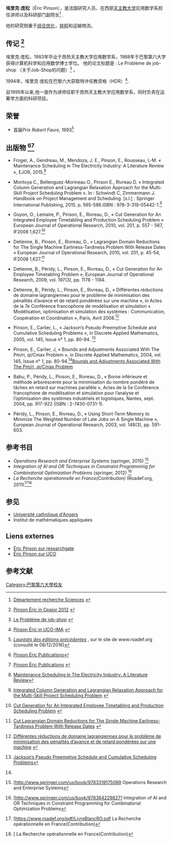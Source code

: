 {{Infobox Scientist
| name = 埃里克·庞松<br />Eric Pinson
| image = 
| birth_place = [[法国|法国]]
| residence = [[法国|法国]]
| nationality = [[File:Flag_of_France.svg|20px]] [[法国|法国]]
| field = [[計算機科學|計算機科學]] <br /> [[运筹学|运筹学]]
| work_institution = [[西部天主教大学|西部天主教大学]]
| alma_mater = [[西部天主教大学|西部天主教大学]]<br /> [[巴黎第六大学|巴黎第六大学]]
| doctoral_advisor = 
| doctoral_students = 
| known_for  = 
| prizes = Prix Robert Faure（1993）
}}

'''埃里克·庞松'''（Éric Pinson），是法国研究人员、在西部[[西部天主教大学|天主教大学]]应用数学系担任讲师以及科研部门副院长<ref name="Département recherche Sciences ">{{fr}}[http://recherche.uco.fr/departements/departement-recherche-sciences-5266.kjsp Département recherche Sciences] {{Wayback|url=http://recherche.uco.fr/departements/departement-recherche-sciences-5266.kjsp |date=20161220213348 }}</ref> . 

他的研究侧重于[[组合优化|组合优化]]，[[排程|排程]]和运输物流。

== 传记 <ref name="Pinson Éric ">{{en}}[http://web.emn.fr/x-info/cpaior-2012/index.php?page=eric-pinson Pinson Éric in Cpaior 2012] {{Wayback|url=http://web.emn.fr/x-info/cpaior-2012/index.php?page=eric-pinson |date=20161220091542 }}</ref> ==

埃里克·庞松，1983年毕业于昂热天主教大学应用数学系，1988年于巴黎第六大学获得计算机科学和应用数学博士学位。 他的论文标题是<span> </span>:  Le Problème de job-shop （关于Job-Shop的问题）<ref name="le peobleme de job-shop ">{{fr}}[http://www.theses.fr/1988PA066632 Le Problème de job-shop] {{Wayback|url=http://www.theses.fr/1988PA066632 |date=20170915160645 }}</ref> 。

1994年，埃里克·庞松在巴黎六大获取特许任教资格（HDR）<ref name="Pinson Éric in UCO">{{fr}}[http://recherche.uco.fr/chercheurs/m-pinson-eric-6549.kjsp Pinson Éric in UCO-IMA] {{Wayback|url=http://recherche.uco.fr/chercheurs/m-pinson-eric-6549.kjsp |date=20201130070549 }}</ref>.

自1995年以来,他一直作为讲师任职于昂热天主教大学应用数学系，同时负责在运筹学方面的科研项目。

== 荣誉 ==
* 首届'' Prix Robert Faure'', 1993<ref>[https://www.roadef.org/roadef-prix-robert-faure ''Lauréats des éditions précédentes''] {{Wayback|url=https://www.roadef.org/roadef-prix-robert-faure |date=20161220074402 }}, sur le site de www.roadef.org (consulté le 08/12/2016)</ref>

== 出版物 <ref name="Publications list1">{{fr}}[http://okina.univ-angers.fr/eric.pinson/publications Pinson Éric Publications]</ref><ref name="Publications list2">{{fr}}[http://dblp.uni-trier.de/pers/hd/p/Pinson:Eric Pinson Éric Publications] {{Wayback|url=http://dblp.uni-trier.de/pers/hd/p/Pinson:Eric |date=20161220085858 }}</ref>==

* Froger, A., Gendreau, M., Mendoza, J. E., Pinson, E., Rousseau, L-M. « Maintenance Scheduling in The Electricity Industry: A Literature Review », EJOR, 2015.<ref name="Maintenance Scheduling in The Electricity Industry: A Literature Review">{{en}}[https://www.researchgate.net/publication/281326303_Maintenance_scheduling_in_the_electricity_industry_A_literature_review Maintenance Scheduling in The Electricity Industry: A Literature Review]</ref>

* Montoya C., Bellenguez-Morineau O., Pinson E., Rivreau D. « Integrated Column Generation and Lagrangian Relaxation Approach for the Multi-Skill Project Scheduling Problem ». In : Schwindt C, Zimmermann J. Handbook on Project Management and Scheduling. [s.l.] : Springer International Publishing, 2015. p. 565-586.ISBN : 978-3-319-05442-1.<ref name="Integrated Column Generation and Lagrangian Relaxation Approach for the Multi-Skill Project Scheduling Problem">{{en}}[http://okina.univ-angers.fr/publications/ua7519 Integrated Column Generation and Lagrangian Relaxation Approach for the Multi-Skill Project Scheduling Problem] {{Wayback|url=http://okina.univ-angers.fr/publications/ua7519 |date=20161220112555 }}</ref>

* Guyon, O., Lemaire, P., Pinson, E., Rivreau, D., « Cut Generation for An Integrated Employee Timetabling and Production Scheduling Problem » European Journal of Operational Research, 2010, vol. 201, p. 557 - 567, IF2008 1,627.<ref name="Cut Generation for An Integrated Employee Timetabling and Production Scheduling Problem">{{en}}[https://hal.archives-ouvertes.fr/hal-00377197/document Cut Generation for An Integrated Employee Timetabling and Production Scheduling Problem] {{Wayback|url=https://hal.archives-ouvertes.fr/hal-00377197/document |date=20181103105709 }}</ref>

* Detienne, B., Pinson, E., Rivreau, D., « Lagrangian Domain Reductions for The Single Machine Earliness-Tardiness Problem With Release Dates » European Journal of Operational Research, 2010, vol. 201, p. 45-54, IF2008 1,627.<ref name=" Lagrangian Domain Reductions for The Single Machine Earliness-Tardiness Problem With Release Dates">{{en}}[https://hal.archives-ouvertes.fr/emse-00551467/ Cut  Lagrangian Domain Reductions for The Single Machine Earliness-Tardiness Problem With Release Dates] {{Wayback|url=https://hal.archives-ouvertes.fr/emse-00551467/ |date=20170118162014 }}</ref>

* Detienne, B., Péridy, L., Pinson, E., Rivreau, D., « Cut Generation for An Employee Timetabling Problem », European Journal of Operational Research, 2009, vol. 197(3), pp. 1178 - 1184.

* Detienne, B., Péridy, L., Pinson, E., Rivreau, D., « Différentes réductions de domaine lagrangiennes pour le problème de minimisation des pénalités d’avance et de retard pondérées sur une machine », in Actes de la 7e Conférence francophone de modélisation et simulation « Modélisation, optimisation et simulation des systèmes : Communication, Coopération et Coordination », Paris, Avril 2008.<ref name="Différentes réductions de domaine lagrangiennes pour le problème de minimisation des pénalités d’avance et de retard pondérées sur une machine">{{en}}[http://homepages.laas.fr/sungueve/Docs/ICP/MOSIMVol_3_2008_05_21.pdf  Différentes réductions de domaine lagrangiennes pour le problème de minimisation des pénalités d’avance et de retard pondérées sur une machine] {{Wayback|url=http://homepages.laas.fr/sungueve/Docs/ICP/MOSIMVol_3_2008_05_21.pdf |date=20161220191719 }}</ref>

* Pinson, E., Carlier, L., « Jackson’s Pseudo Preemptive Schedule and Cumulative Scheduling Problems », in Discrete Applied Mathematics, 2005, vol. 145, Issue n° 1, pp. 80-94. <ref name="Jackson’s Pseudo Preemptive Schedule and Cumulative Scheduling Problems">{{en}}[http://www.sciencedirect.com/science/article/pii/S0166218X04000678  Jackson’s Pseudo Preemptive Schedule and Cumulative Scheduling Problems]</ref>

* Pinson, E., Carlier, J, « Bounds and Adjustments Associated With The Pm/ri, qi/Cmax Problem », in Discrete Applied Mathematics, 2004, vol. 145, Issue n° 1, pp. 80-94.<ref name="Bounds and Adjustments Associated With The Pm/ri, qi/Cmax Problem">{{en}}[http://www.univ-orleans.fr/lifo/evenements/Jfplc_Unif_97/jfplc/invite-francais.html  Bounds and Adjustments Associated With The Pm/ri, qi/Cmax Problem] {{Wayback|url=http://www.univ-orleans.fr/lifo/evenements/Jfplc_Unif_97/jfplc/invite-francais.html |date=20161220093554 }}</ref>

* Babu, P., Péridy, L., Pinson, E., Rivreau, D., « Borne inférieure et méthode arborescente pour la minimisation du nombre pondéré de tâches en retard sur machines parallèle », Actes de la 5e Conférence francophone de modélisation et simulation pour l’analyse et l’optimisation des systèmes industriels et logistiques, Nantes, sept. 2004, pp. 917-922 (ISBN : 2-7430-0731-1).

* Péridy, L., Pinson, E., Rivreau, D., « Using Short-Term Memory to Minimize The Weighted Number of Late Jobs on A Single Machine », European Journal of Operational Research, 2003, vol. 148(3), pp. 591-603.

== 参考书目 ==
* ''Operations Research and Enterprise Systems'' (springer, 2015) {{ISBN|978-3-319-17509-6}}<ref name="Operations Research and Enterprise Systems">{{en}}[http://www.springer.com/us/book/9783319175089 {{Wayback|url=http://www.springer.com/us/book/9783319175089 |date=20200810161535 }}  Operations Research and Enterprise Systems</ref>
* ''Integration of AI and OR Techniques in Constraint Programming for Combinatorial Optimization Problems'' (springer, 2012) {{ISBN|978-3-642-29828-8}}<ref name="Integration of AI and OR Techniques in Constraint Programming for Combinatorial Optimization Problems">{{en}}[http://www.springer.com/us/book/9783642298271 {{Wayback|url=http://www.springer.com/us/book/9783642298271 |date=20150526124050 }}  Integration of AI and OR Techniques in Constraint Programming for Combinatorial Optimization Problems</ref>
* ''La Recherche opérationnelle en France(Contribution)'' (Roadef.org, 2011)<ref name="La Recherche opérationnelle en France(Contribution)">{{fr}}[https://www.roadef.org/pdf/LivreBlancRO.pdf {{Wayback|url=https://www.roadef.org/pdf/LivreBlancRO.pdf |date=20161220075533 }} La Recherche opérationnelle en France(Contribution)</ref><ref name="La Recherche opérationnelle en France(Contribution) pdf">{{fr}}[{{cite web |url=https://www.roadef.org/roadef-livre-blanc |title=存档副本 |accessdate=2016-12-08 |deadurl=yes |archiveurl=https://web.archive.org/web/20161220074644/https://www.roadef.org/roadef-livre-blanc |archivedate=2016-12-20 }} La Recherche opérationnelle en France(Contribution)</ref>

== 参见 ==
* [[西部天主教大学|Université catholique d'Angers]]
* Institut de mathématiques appliquées

== Liens externes ==
* [https://www.researchgate.net/researcher/44279121_Eric_Pinson Éric Pinson sur researchgate]
* [http://recherche.uco.fr/chercheurs/m-pinson-eric-6549.kjsp Éric Pinson sur UCO] {{Wayback|url=http://recherche.uco.fr/chercheurs/m-pinson-eric-6549.kjsp |date=20201130070549 }} 
== 参考文献 ==
{{reflist}}

{{DEFAULTSORT: Pinson, Eric}}
[[Category:巴黎第六大學校友|Category:巴黎第六大學校友]]
{{Portal|informatique|éducation|Angers}}